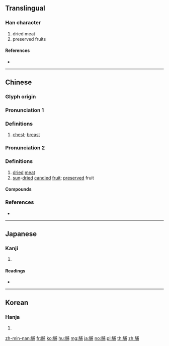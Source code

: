 {{character info/new}}
==Translingual==

===Han character===
{{Han char|rn=130|rad=肉|as=07|sn=11|four=73227|canj=BIJB}}

# dried meat
# preserved fruits

====References====
* {{Han ref|kx=0985.010|dkj=29543|dj=1437.080|hdz=32076.030|uh=812F|ud=33071|bh=B2E3|bd=45795}}

----

==Chinese==
{{zh-forms}}

===Glyph origin===
{{Han etym}}

===Pronunciation 1===
{{zh-pron
|m=pú
|c=pou4
|mn=qz,xm,zz:pô͘/qz,xm,zz:phô͘
|mc=y
|oc=y
|cat=
}}

===Definitions===
{{zh-hanzi}}

# [[chest]]; [[breast]]

===Pronunciation 2===
{{zh-pron
|m=fǔ
|c=fu2,pou2
|mn=hú/pó͘
|mn_note=hú - literary; pó͘ - vernacular
|mc=y
|oc=y
|cat=
}}

===Definitions===
{{zh-hanzi}}

# [[dried]] [[meat]]
# [[sun]]-[[dried]] [[candied]] [[fruit]]; [[preserved]] fruit


====Compounds====
{{zh-der|漏脯充饑|杏脯|氣夯胸脯|拍胸脯|果脯|拔脯子|拔脯兒|脯醢|箑脯|鹿脯|胸脯|肉山脯林|脯資|肉脯|豆脯|筍脯|脯子|脩脯}}

===References===
* {{R:yue:mfccd}}

----

==Japanese==

===Kanji===
{{ja-kanji|grade=|rs=肉07}}

# {{defn|lang=ja|sort=肉07}}

====Readings====
* {{ja-readings|on=[[ほ]] (ho), [[ふ]] (fu)|kun=[[ほじし]] (hojishi)|nanori=}}

----

==Korean==

===Hanja===
{{ko-hanja|hangeul=포|eumhun=|rv=po|mr=p'o|y=pho}}

# {{defn|lang=ko|sort=肉07}}

[[zh-min-nan:脯]]
[[fr:脯]]
[[ko:脯]]
[[hu:脯]]
[[mg:脯]]
[[ja:脯]]
[[no:脯]]
[[pl:脯]]
[[th:脯]]
[[zh:脯]]